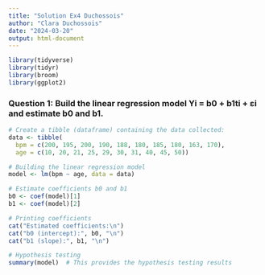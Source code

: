 ```yaml
---
title: "Solution Ex4 Duchossois"
author: "Clara Duchossois"
date: "2024-03-20"
output: html-document
---
```


```r
library(tidyverse)
library(tidyr)
library(broom)
library(ggplot2)
```


### Question 1: Build the linear regression model Yi = b0 + b1ti + εi and estimate b0 and b1.
```r
# Create a tibble (dataframe) containing the data collected:
data <- tibble(
  bpm = c(200, 195, 200, 190, 188, 180, 185, 180, 163, 170),
  age = c(10, 20, 21, 25, 29, 30, 31, 40, 45, 50))

# Building the linear regression model
model <- lm(bpm ~ age, data = data)

# Estimate coefficients b0 and b1
b0 <- coef(model)[1]
b1 <- coef(model)[2]

# Printing coefficients
cat("Estimated coefficients:\n")
cat("b0 (intercept):", b0, "\n")
cat("b1 (slope):", b1, "\n")

```

```r
# Hypothesis testing
summary(model)  # This provides the hypothesis testing results
```

